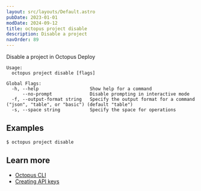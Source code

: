 ```yaml
---
layout: src/layouts/Default.astro
pubDate: 2023-01-01
modDate: 2024-09-12
title: octopus project disable
description: Disable a project
navOrder: 89
---
```


Disable a project in Octopus Deploy

```
Usage:
  octopus project disable [flags]

Global Flags:
  -h, --help                   Show help for a command
      --no-prompt              Disable prompting in interactive mode
  -f, --output-format string   Specify the output format for a command ("json", "table", or "basic") (default "table")
  -s, --space string           Specify the space for operations

```

## Examples

<SamplesInstance />

```
$ octopus project disable

```

## Learn more

- [Octopus CLI](/docs/octopus-rest-api/cli)
- [Creating API keys](/docs/octopus-rest-api/how-to-create-an-api-key)